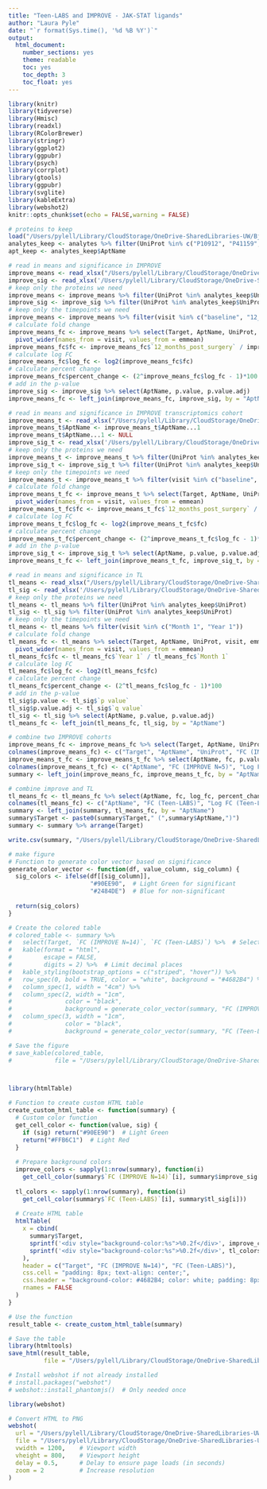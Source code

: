 ```yaml
---
title: "Teen-LABS and IMPROVE - JAK-STAT ligands"
author: "Laura Pyle"
date: "`r format(Sys.time(), '%d %B %Y')`"
output:
  html_document:
    number_sections: yes
    theme: readable
    toc: yes
    toc_depth: 3
    toc_float: yes
---
```


```r
library(knitr)
library(tidyverse)
library(Hmisc)
library(readxl)
library(RColorBrewer)
library(stringr)
library(ggplot2)
library(ggpubr)
library(psych)
library(corrplot)
library(gtools)
library(ggpubr)
library(svglite)
library(kableExtra)
library(webshot2)
knitr::opts_chunk$set(echo = FALSE,warning = FALSE)
```

```r
# proteins to keep
load("/Users/pylell/Library/CloudStorage/OneDrive-SharedLibraries-UW/Bjornstad/Biostatistics Core Shared Drive/Data Harmonization/Combined SomaScan/analytes.Rdata")
analytes_keep <- analytes %>% filter(UniProt %in% c("P10912", "P41159", "P60568", "P05231", "P29459|P29460", "P29460|Q9NPF7","P01567","P01236"))
apt_keep <- analytes_keep$AptName

# read in means and significance in IMPROVE
improve_means <- read_xlsx("/Users/pylell/Library/CloudStorage/OneDrive-SharedLibraries-UW/Bjornstad/Biostatistics Core Shared Drive/IMPROVE T2D/Results/IMPROVE emmeans.xlsx")
improve_sig <- read_xlsx('/Users/pylell/Library/CloudStorage/OneDrive-SharedLibraries-UW/Bjornstad/Biostatistics Core Shared Drive/IMPROVE T2D/Results/IMPROVE Somalogic results.xlsx', sheet = "Month 12 - Baseline")
# keep only the proteins we need
improve_means <- improve_means %>% filter(UniProt %in% analytes_keep$UniProt)
improve_sig <- improve_sig %>% filter(UniProt %in% analytes_keep$UniProt)
# keep only the timepoints we need
improve_means <- improve_means %>% filter(visit %in% c("baseline", "12_months_post_surgery"))
# calculate fold change
improve_means_fc <- improve_means %>% select(Target, AptName, UniProt, visit, emmean) %>%
  pivot_wider(names_from = visit, values_from = emmean)
improve_means_fc$fc <- improve_means_fc$`12_months_post_surgery` / improve_means_fc$baseline
# calculate log FC
improve_means_fc$log_fc <- log2(improve_means_fc$fc)
# calculate percent change
improve_means_fc$percent_change <- (2^improve_means_fc$log_fc - 1)*100
# add in the p-value
improve_sig <- improve_sig %>% select(AptName, p.value, p.value.adj)
improve_means_fc <- left_join(improve_means_fc, improve_sig, by = "AptName")

# read in means and significance in IMPROVE transcriptomics cohort
improve_means_t <- read_xlsx("/Users/pylell/Library/CloudStorage/OneDrive-SharedLibraries-UW/Bjornstad/Biostatistics Core Shared Drive//IMPROVE T2D/Results/IMPROVE emmeans transcriptomics cohort.xlsx")
improve_means_t$AptName <- improve_means_t$AptName...1
improve_means_t$AptName...1 <- NULL
improve_sig_t <- read_xlsx('/Users/pylell/Library/CloudStorage/OneDrive-SharedLibraries-UW/Bjornstad/Biostatistics Core Shared Drive//IMPROVE T2D/Results/IMPROVE Somalogic results transcriptomics cohort.xlsx', sheet = "Month 12 - Baseline")
# keep only the proteins we need
improve_means_t <- improve_means_t %>% filter(UniProt %in% analytes_keep$UniProt)
improve_sig_t <- improve_sig_t %>% filter(UniProt %in% analytes_keep$UniProt)
# keep only the timepoints we need
improve_means_t <- improve_means_t %>% filter(visit %in% c("baseline", "12_months_post_surgery"))
# calculate fold change
improve_means_t_fc <- improve_means_t %>% select(Target, AptName, UniProt, visit, emmean) %>%
  pivot_wider(names_from = visit, values_from = emmean)
improve_means_t_fc$fc <- improve_means_t_fc$`12_months_post_surgery` / improve_means_t_fc$baseline
# calculate log FC
improve_means_t_fc$log_fc <- log2(improve_means_t_fc$fc)
# calculate percent change
improve_means_t_fc$percent_change <- (2^improve_means_t_fc$log_fc - 1)*100
# add in the p-value
improve_sig_t <- improve_sig_t %>% select(AptName, p.value, p.value.adj)
improve_means_t_fc <- left_join(improve_means_t_fc, improve_sig_t, by = "AptName")

# read in means and significance in TL
tl_means <- read_xlsx("/Users/pylell/Library/CloudStorage/OneDrive-SharedLibraries-UW/Bjornstad/Biostatistics Core Shared Drive/Teen Labs/Results/Teen LABS emmeans.xlsx")
tl_sig <- read_xlsx('/Users/pylell/Library/CloudStorage/OneDrive-SharedLibraries-UW/Bjornstad/Biostatistics Core Shared Drive/Teen Labs/Results/Teen LABS change_from_m1.xlsx', sheet = "visitYear 1")
# keep only the proteins we need
tl_means <- tl_means %>% filter(UniProt %in% analytes_keep$UniProt)
tl_sig <- tl_sig %>% filter(UniProt %in% analytes_keep$UniProt)
# keep only the timepoints we need
tl_means <- tl_means %>% filter(visit %in% c("Month 1", "Year 1"))
# calculate fold change
tl_means_fc <- tl_means %>% select(Target, AptName, UniProt, visit, emmean) %>%
  pivot_wider(names_from = visit, values_from = emmean)
tl_means_fc$fc <- tl_means_fc$`Year 1` / tl_means_fc$`Month 1`
# calculate log FC
tl_means_fc$log_fc <- log2(tl_means_fc$fc)
# calculate percent change
tl_means_fc$percent_change <- (2^tl_means_fc$log_fc - 1)*100
# add in the p-value
tl_sig$p.value <- tl_sig$`p value`
tl_sig$p.value.adj <- tl_sig$`q value`
tl_sig <- tl_sig %>% select(AptName, p.value, p.value.adj)
tl_means_fc <- left_join(tl_means_fc, tl_sig, by = "AptName")

# combine two IMPROVE cohorts
improve_means_fc <- improve_means_fc %>% select(Target, AptName, UniProt, fc, log_fc, percent_change, p.value, p.value.adj)
colnames(improve_means_fc) <- c("Target", "AptName", "UniProt", "FC (IMPROVE N=14)", "Log FC (IMPROVE N=14)", "Percent Change (IMPROVE N=14)", "P-value (IMPROVE N=14)", "Q-value (IMPROVE N=14)")
improve_means_t_fc <- improve_means_t_fc %>% select(AptName, fc, p.value, p.value.adj)
colnames(improve_means_t_fc) <- c("AptName", "FC (IMPROVE N=5)", "Log FC (IMPROVE N=5)", "Percent Change (IMPROVE N=5)", "P-value (IMPROVE N=5)", "Q-value (IMPROVE N=5)")
summary <- left_join(improve_means_fc, improve_means_t_fc, by = "AptName")

# combine improve and TL
tl_means_fc <- tl_means_fc %>% select(AptName, fc, log_fc, percent_change, p.value, p.value.adj)
colnames(tl_means_fc) <- c("AptName", "FC (Teen-LABS)", "Log FC (Teen-LABS)", "Percent Change (Teen-LABS)", "P-value (Teen-LABS)", "Q-value (Teen-LABS)")
summary <- left_join(summary, tl_means_fc, by = "AptName")
summary$Target <- paste0(summary$Target," (",summary$AptName,")")
summary <- summary %>% arrange(Target)

write.csv(summary, "/Users/pylell/Library/CloudStorage/OneDrive-SharedLibraries-UW/Bjornstad/Biostatistics Core Shared Drive/IMPROVE T2D/Results/TL_IMPROVE_FC_Jeet.csv", row.names = F)

# make figure
# Function to generate color vector based on significance
generate_color_vector <- function(df, value_column, sig_column) {
  sig_colors <- ifelse(df[[sig_column]], 
                       "#90EE90",  # Light Green for significant
                       "#2484DE")  # Blue for non-significant
  
  return(sig_colors)
}

# Create the colored table
# colored_table <- summary %>%
#   select(Target, `FC (IMPROVE N=14)`, `FC (Teen-LABS)`) %>%  # Select only these columns
#   kable(format = "html", 
#         escape = FALSE, 
#         digits = 2) %>%  # Limit decimal places
#   kable_styling(bootstrap_options = c("striped", "hover")) %>%
#   row_spec(0, bold = TRUE, color = "white", background = "#4682B4") %>%
#   column_spec(1, width = "4cm") %>%
#   column_spec(2, width = "1cm",
#               color = "black", 
#               background = generate_color_vector(summary, "FC (IMPROVE N=14)", "improve_sig")) %>%
#   column_spec(3, width = "1cm",
#               color = "black", 
#               background = generate_color_vector(summary, "FC (Teen-LABS)", "tl_sig"))

# Save the figure
# save_kable(colored_table, 
#            file = "/Users/pylell/Library/CloudStorage/OneDrive-SharedLibraries-UW/Bjornstad/Biostatistics Core Shared Drive/IMPROVE T2D/Results/Figures/TL_IMPROVE_v1.png", density = 600)



library(htmlTable)

# Function to create custom HTML table
create_custom_html_table <- function(summary) {
  # Custom color function
  get_cell_color <- function(value, sig) {
    if (sig) return("#90EE90")  # Light Green
    return("#FFB6C1")  # Light Red
  }
  
  # Prepare background colors
  improve_colors <- sapply(1:nrow(summary), function(i) 
    get_cell_color(summary$`FC (IMPROVE N=14)`[i], summary$improve_sig[i]))
  
  tl_colors <- sapply(1:nrow(summary), function(i) 
    get_cell_color(summary$`FC (Teen-LABS)`[i], summary$tl_sig[i]))
  
  # Create HTML table
  htmlTable(
    x = cbind(
      summary$Target,
      sprintf('<div style="background-color:%s">%0.2f</div>', improve_colors, summary$`FC (IMPROVE N=14)`),
      sprintf('<div style="background-color:%s">%0.2f</div>', tl_colors, summary$`FC (Teen-LABS)`)
    ),
    header = c("Target", "FC (IMPROVE N=14)", "FC (Teen-LABS)"),
    css.cell = "padding: 8px; text-align: center;",
    css.header = "background-color: #4682B4; color: white; padding: 8px;",
    rnames = FALSE
  )
}

# Use the function
result_table <- create_custom_html_table(summary)

# Save the table
library(htmltools)
save_html(result_table, 
          file = "/Users/pylell/Library/CloudStorage/OneDrive-SharedLibraries-UW/Bjornstad/Biostatistics Core Shared Drive/IMPROVE T2D/Results/Figures/TL_IMPROVE.html")

# Install webshot if not already installed
# install.packages("webshot")
# webshot::install_phantomjs()  # Only needed once

library(webshot)

# Convert HTML to PNG
webshot(
  url = "/Users/pylell/Library/CloudStorage/OneDrive-SharedLibraries-UW/Bjornstad/Biostatistics Core Shared Drive/IMPROVE T2D/Results/Figures/TL_IMPROVE.html",
  file = "/Users/pylell/Library/CloudStorage/OneDrive-SharedLibraries-UW/Bjornstad/Biostatistics Core Shared Drive/IMPROVE T2D/Results/Figures/TL_IMPROVE_v2.png",
  vwidth = 1200,    # Viewport width
  vheight = 800,    # Viewport height
  delay = 0.5,      # Delay to ensure page loads (in seconds)
  zoom = 2          # Increase resolution
)
```

